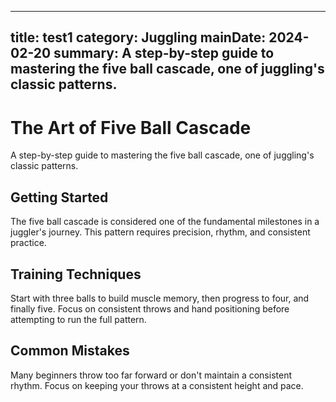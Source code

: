 
---
title: test1
category: Juggling
mainDate: 2024-02-20
summary: A step-by-step guide to mastering the five ball cascade, one of juggling's classic patterns.
---

# The Art of Five Ball Cascade

A step-by-step guide to mastering the five ball cascade, one of juggling's classic patterns.

## Getting Started

The five ball cascade is considered one of the fundamental milestones in a juggler's journey. This pattern requires precision, rhythm, and consistent practice.

## Training Techniques

Start with three balls to build muscle memory, then progress to four, and finally five. Focus on consistent throws and hand positioning before attempting to run the full pattern.

## Common Mistakes

Many beginners throw too far forward or don't maintain a consistent rhythm. Focus on keeping your throws at a consistent height and pace.
